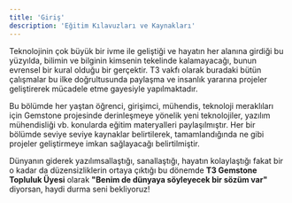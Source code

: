 ```yaml
---
title: 'Giriş'
description: 'Eğitim Kılavuzları ve Kaynakları'
---
```


Teknolojinin çok büyük bir ivme ile geliştiği ve hayatın her alanına girdiği bu yüzyılda, bilimin ve bilginin
kimsenin tekelinde kalamayacağı, bunun evrensel bir kural olduğu bir gerçektir. T3 vakfı olarak buradaki bütün
çalışmalar bu ilke doğrultusunda paylaşma ve insanlık yararına projeler geliştirerek mücadele etme gayesiyle
yapılmaktadır.

Bu bölümde her yaştan öğrenci, girişimci, mühendis, teknoloji meraklıları için Gemstone projesinde derinleşmeye
yönelik yeni teknolojiler, yazılım mühendisliği vb. konularda eğitim materyalleri paylaşılmıştır. Her bir bölümde
seviye seviye kaynaklar belirtilerek, tamamlandığında ne gibi projeler geliştirmeye imkan sağlayacağı belirtilmiştir.

Dünyanın giderek yazılımsallaştığı, sanallaştığı, hayatın kolaylaştığı fakat bir o kadar da düzensizliklerin ortaya
çıktığı bu dönemde **T3 Gemstone Topluluk Üyesi** olarak **"Benim de dünyaya söyleyecek bir sözüm var"** diyorsan, 
haydi durma seni bekliyoruz!
